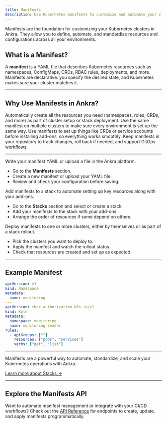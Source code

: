 ```yaml
---
title: Manifests
description: Use Kubernetes manifests to customize and automate your cluster setup in Ankra.
---
```

<Note>
Manifests are the foundation for customizing your Kubernetes clusters in Ankra. They allow you to define, automate, and standardize resources and configurations across all your environments.
</Note>

## What is a Manifest?

A **manifest** is a YAML file that describes Kubernetes resources such as namespaces, ConfigMaps, CRDs, RBAC rules, deployments, and more. Manifests are declarative: you specify the desired state, and Kubernetes makes sure your cluster matches it.

---

## Why Use Manifests in Ankra?

<CardGroup cols={2}>
  <Card title="Automate Cluster Setup" icon="bolt">
    Automatically create all the resources you need (namespaces, roles, CRDs, and more) as part of cluster setup or stack deployment.
  </Card>
  <Card title="Ensure Consistency" icon="check">
    Use the same manifest on multiple clusters to make sure every environment is set up the same way.
  </Card>
  <Card title="Prepare for Add-ons" icon="puzzle-piece">
    Use manifests to set up things like CRDs or service accounts before installing add-ons, so everything works smoothly.
  </Card>
  <Card title="Version Control" icon="box">
    Keep manifests in your repository to track changes, roll back if needed, and support GitOps workflows.
  </Card>
</CardGroup>

---

<Steps>
  <Step title="Create or Upload a Manifest">
    Write your manifest YAML or upload a file in the Ankra platform.
    <ul>
      <li>Go to the <b>Manifests</b> section.</li>
      <li>Create a new manifest or upload your YAML file.</li>
      <li>Review and check your configuration before saving.</li>
    </ul>
  </Step>
  <Step title="Include Manifests in Stacks">
    Add manifests to a stack to automate setting up key resources along with your add-ons.
    <ul>
      <li>Go to the <b>Stacks</b> section and select or create a stack.</li>
      <li>Add your manifests to the stack with your add-ons.</li>
      <li>Arrange the order of resources if some depend on others.</li>
    </ul>
  </Step>
  <Step title="Apply Manifests to Clusters">
    Deploy manifests to one or more clusters, either by themselves or as part of a stack rollout.
    <ul>
      <li>Pick the clusters you want to deploy to.</li>
      <li>Apply the manifest and watch the rollout status.</li>
      <li>Check that resources are created and set up as expected.</li>
    </ul>
  </Step>
</Steps>

---

## Example Manifest

```yaml
apiVersion: v1
kind: Namespace
metadata:
  name: monitoring
---
apiVersion: rbac.authorization.k8s.io/v1
kind: Role
metadata:
  namespace: monitoring
  name: monitoring-reader
rules:
  - apiGroups: [""]
    resources: ["pods", "services"]
    verbs: ["get", "list"]
```

---

Manifests are a powerful way to automate, standardize, and scale your Kubernetes operations with Ankra.

[Learn more about Stacks →](../essentials/stacks)

---

## Explore the Manifests API

Want to automate manifest management or integrate with your CI/CD workflows?
Check out the [API Reference](../../api-reference) for endpoints to create, update, and apply manifests programmatically.